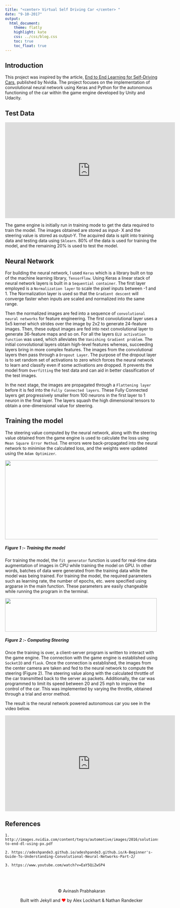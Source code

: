 ```yaml
---
title: "<center> Virtual Self Driving Car </center> "
date: "9-10-2017"
output: 
  html_document:
    theme: flatly
    highlight: kate
    css: ../css/blog.css
    toc: true
    toc_float: true
---
```


## Introduction

This project was inspired by the article, [End to End Learning for Self-Driving Cars](http://images.nvidia.com/content/tegra/automotive/images/2016/solutions/pdf/end-to-end-dl-using-px.pdf), published by Nvidia. The project focuses on the implementation of convolutional neural network using Keras and Python for the autonomous functioning of the car within the game engine developed by Unity and Udacity.

## Test Data
<div class = "middle"> 
<iframe width="560" height="315" src="https://www.youtube.com/embed/oXBJZxxpgWI" frameborder="0" allowfullscreen></iframe>
</div>

The game engine is initially run in training mode to get the data required to train the model. The images obtained are stored as input- X and the steering value is stored as output-Y.  The acquired data is split into training data and testing data using `Sklearn`.   80% of the data is used for training the model, and the remaining 20% is used to test the model.

## Neural Network

For building the neural network, I used `Keras` which is a library built on top of the machine learning library, `TensorFlow`. Using Keras a linear stack of neural network layers is built in a `Sequential container`. The first layer employed is a `Normalization layer` to scale the pixel inputs between -1 and 1. The Normalization layer is used so that the `Gradient descent` will converge faster when inputs are scaled and normalized into the same range.

Then the normalized images are fed into a  sequence of `convolutional neural networks` for feature engineering. The first convolutional layer uses a 5x5 kernel which strides over the image by 2x2 to generate 24-feature images. Then, these output images are fed into next convolutional layer to generate 36-feature maps and so on. For all the layers `ELU activation function` was used, which alleviates the `Vanishing Gradient problem`. The initial convolutional layers obtain high-level features whereas, succeeding layers bring in more complex features.  The images from the convolutional layers then pass through a `Dropout Layer`. The purpose of the dropout layer is to set random set of activations to zero which forces the neural network to learn and classify even if some activations are dropped. It prevents the model from `Overfitting` the test data and can aid in better classification of the test images.  

In the next stage, the images are propagated through a `Flattening layer` before it is fed into the `Fully Connected layers`. These Fully Connected layers get progressively smaller from 100 neurons in the first layer to 1 neuron in the final layer. The layers squash the high dimensional tensors to obtain a one-dimensional value for steering. 

## Training the model

The steering value computed by the neural network, along with the steering value obtained from the game engine is used to calculate the loss using `Mean Square Error Method`.  The errors were back-propagated into the neural network to minimise the calculated loss, and the weights were updated using the `Adam Optimizer`.
<div class = "middle"> 
<img src="../img/car/training.png" width="550" height="260" />

##### Figure 1 :- Training the model
</div>

For training the model, the `fit generator` function is used for real-time data augmentation of images in CPU while training the model on GPU. In other words, batches of data were generated from the training data while the model was being trained.  For training the model, the required parameters such as learning rate, the number of epochs, etc. were specified using argparse in the main function. These parameters are easily changeable while running the program in the terminal.
 
<div class = "middle"> 
<img src="../img/car/inference.png" width="500" height="110" />


##### Figure 2 :- Computing Steering
</div>

Once the training is over, a client-server program is written to interact with the game engine.  The connection with the game engine is established using `SocketIO` and `flask`.  Once the connection is established, the images from the center camera are taken and fed to the neural network to compute the steering (Figure 2). The steering value along with the calculated throttle of the car transmitted back to the server as packets. Additionally, the car was programmed to limit its speed between 20 and 25 mph to improve the control of the car.  This was implemented by varying the throttle, obtained through a trial and error method.

The result is the neural network powered autonomous car you see in the video below.

<div class = "middle"> 
<iframe width="560" height="315" src="https://www.youtube.com/embed/3F0C-YvQMyU" frameborder="0" allowfullscreen></iframe>
</div>

## References

	1. http://images.nvidia.com/content/tegra/automotive/images/2016/solutions/pdf/end-to-end-dl-using-px.pdf

	2. https://adeshpande3.github.io/adeshpande3.github.io/A-Beginner's-Guide-To-Understanding-Convolutional-Neural-Networks-Part-2/
	
	3. https://www.youtube.com/watch?v=EaY5QiZwSP4




<br>

<style>
.footer {
width: 100%;
bottom: 0pt;
padding: 10px 0;
text-align: center;
border: none;
}
.love {
color: red;
}
.footer a {
text-decoration: none;
margin: 0;
}
</style>

<footer class="footer">
<p>&copy; Avinash Prabhakaran</p>
<p>Built with Jekyll and <span class="love">&#10084;</span> by <a href="http://alexlockhart.ca">Alex Lockhart</a> & <a href="https://github.com/nrandecker/particle">Nathan Randecker</a></p>
</footer>
